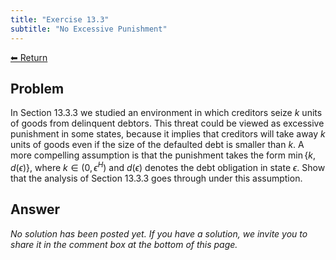```yaml
---
title: "Exercise 13.3"
subtitle: "No Excessive Punishment"
---
```

<a class="return-button" href="index.qmd">⬅ Return</a>

## Problem

In Section 13.3.3 we studied an environment in which creditors seize $k$ units of goods from delinquent debtors. This threat could be viewed as excessive punishment in some states, because it implies that creditors will take away $k$ units of goods even if the size of the defaulted debt is smaller than $k$. A more compelling assumption is that the punishment takes the form $\min\{k,d(\epsilon)\}$, where $k\in (0,\epsilon^H)$ and $d(\epsilon)$ denotes the debt obligation in state $\epsilon$. Show that the  analysis of Section 13.3.3 goes through under this assumption. 

## Answer

_No solution has been posted yet. If you have a solution, we invite you to share it in the comment box at the bottom of this page._